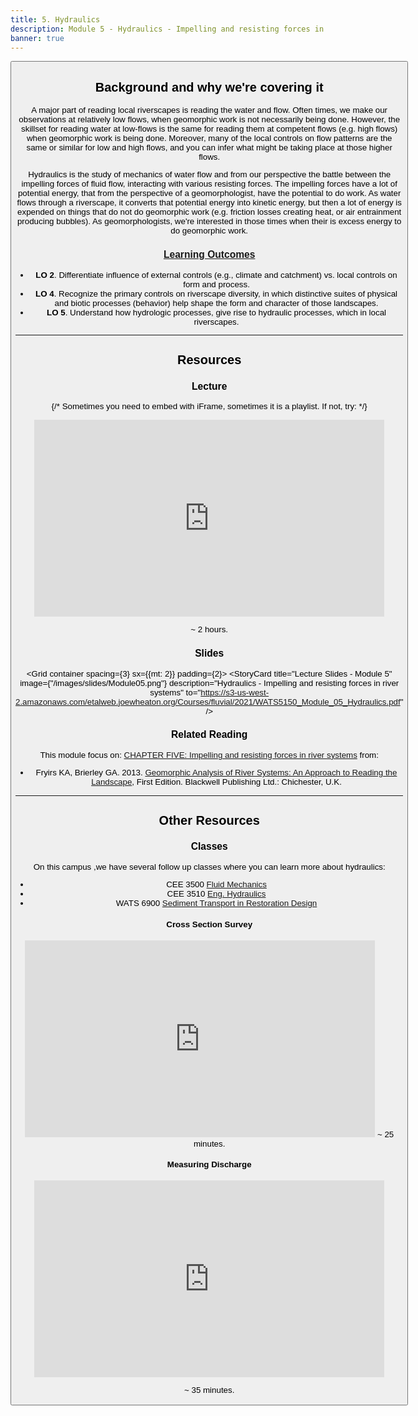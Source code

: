 ```yaml
---
title: 5. Hydraulics
description: Module 5 - Hydraulics - Impelling and resisting forces in river systems
banner: true
---
```



<Button to="/Assignments/module-05_hydraulics" title="See Corresponding Assignment" fullWidth color="secondary" iconName="AssignmentTurnedIn" />

## Background and why we're covering it
A major part of reading local riverscapes is reading the water and flow. Often times, we make our observations at relatively low flows, when geomorphic work is not necessarily being done. However, the skillset for reading water at low-flows is the same for reading them at competent flows (e.g. high flows) when geomorphic work is being done. Moreover, many of the local controls on flow patterns are the same or similar for low and high flows, and you can infer what might be taking place at those higher flows.

Hydraulics is the study of mechanics of water flow and from our perspective the battle between the impelling forces of fluid flow, interacting with various resisting forces. The impelling forces have a lot of potential energy, that from the perspective of a geomorphologist, have the potential to do work. As water flows through a riverscape, it converts that potential energy into kinetic energy, but then a lot of energy is expended on things that do not do geomorphic work (e.g. friction losses creating heat, or air entrainment producing bubbles). As geomorphologists, we're interested in those  times when their is excess energy to do geomorphic work. 

### [Learning Outcomes](/syllabus/#course-objectives)

- **LO 2**. Differentiate influence of external controls (e.g., climate and catchment) vs. local controls on form and process. 
- **LO 4**. Recognize the primary controls on riverscape diversity, in which distinctive suites of physical and biotic processes (behavior) help shape the form and character of those landscapes. 
- **LO 5**. Understand how hydrologic processes, give rise to hydraulic processes, which in local riverscapes.


------


## Resources

### Lecture

{/* Sometimes you need to embed with iFrame, sometimes it is a playlist. If not, try:
<Youtube id="A0gm-b6xsog?si=yGpQW8Xb9Gi31MfI" caption="Joe's Module 1 Lecture"/> 
*/}

<iframe width="560" height="315" src="https://www.youtube.com/embed/videoseries?list=PL0ZiZg4rilzLzW6YCSOAcuXv7k3wNRQvz" frameborder="0" allow="autoplay; encrypted-media" allowfullscreen></iframe>

<Icon iconName="AccessTime" /> ~ 2 hours.

### Slides

<Grid container spacing={3} sx={{mt: 2}} padding={2}>
      <StoryCard 
        title="Lecture Slides - Module 5"
        image={"/images/slides/Module05.png"}
        description="Hydraulics - Impelling and resisting forces in river systems"
        to="https://s3-us-west-2.amazonaws.com/etalweb.joewheaton.org/Courses/fluvial/2021/WATS5150_Module_05_Hydraulics.pdf" />
</Grid> 


### Related Reading


This module focus on: [CHAPTER FIVE: Impelling and resisting forces in river systems](https://ebookcentral-proquest-com.dist.lib.usu.edu/lib/usu/reader.action?docID=1032536&ppg=81) from:
- Fryirs KA, Brierley GA. 2013. [Geomorphic Analysis of River Systems: An Approach to Reading the Landscape](https://www.wiley.com/en-au/Geomorphic+Analysis+of+River+Systems%3A+An+Approach+to+Reading+the+Landscape-p-9781405192743), First Edition.  Blackwell Publishing Ltd.: Chichester, U.K.



-------
## Other Resources

###  Classes

On this campus ,we have several follow up classes where you can learn more about hydraulics:
- CEE 3500  [Fluid Mechanics](https://catalog.usu.edu/preview_course_nopop.php?catoid=12&coid=88370)
- CEE 3510  [Eng. Hydraulics](https://catalog.usu.edu/preview_course_nopop.php?catoid=12&coid=88371)
- WATS 6900  [Sediment Transport in Restoration Design](https://qcnr.usu.edu/courses/sediment_transport?_ga=2.81523679.997753614.1612541789-2075134736.1603320200)


#### Cross Section Survey
<iframe width="560" height="315" src="https://www.youtube.com/embed/0c83YDo01ck?si=0rf7sST3usoZdp4L" title="YouTube video player" frameborder="0" allow="accelerometer; autoplay; clipboard-write; encrypted-media; gyroscope; picture-in-picture; web-share" referrerpolicy="strict-origin-when-cross-origin" allowfullscreen></iframe>
<Icon iconName="AccessTime" /> ~ 25 minutes.

#### Measuring Discharge

<iframe width="560" height="315" src="https://www.youtube.com/embed/dK6b2hmw7Vo?si=rs-Qe4V38FprqLg6" title="YouTube video player" frameborder="0" allow="accelerometer; autoplay; clipboard-write; encrypted-media; gyroscope; picture-in-picture; web-share" referrerpolicy="strict-origin-when-cross-origin" allowfullscreen></iframe>

<Icon iconName="AccessTime" /> ~ 35 minutes.
